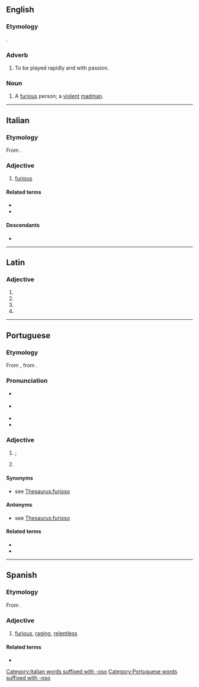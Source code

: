 ==English==

===Etymology===
{{bor|en|it|-|withtext=yes}}.

===Adverb===
{{en-adv|-}}

# {{lb|en|music}} To be played rapidly and with passion.

===Noun===
{{en-noun}}

# {{lb|en|obsolete}} A [[furious]] person; a [[violent]] [[madman]].

----

==Italian==

===Etymology===
From {{der|it|la|furiōsus}}.

===Adjective===
{{it-adj|furios}}

# [[furious]]

====Related terms====
* {{l|it|furia}}
* {{l|it|furiosamente}}

====Descendants====
* {{desc|el|φουριόζος|t=hasty|bor=1}}

[[Category:Italian words suffixed with -oso]]

----

==Latin==

===Adjective===
{{la-adj-form|furiōsō}}

# {{inflection of|furiōsus||dat|m|s|lang=la}}
# {{inflection of|furiōsus||dat|n|s|lang=la}}
# {{inflection of|furiōsus||abl|m|s|lang=la}}
# {{inflection of|furiōsus||abl|n|s|lang=la}}

----

==Portuguese==

===Etymology===
From {{der|pt|la|furiōsus|t=furious}}, from {{m|la|furia|t=rage}}.

===Pronunciation===
* {{a|Brazil|Portugal}} {{IPA|/fu.ɾi.ˈo.zu/|/fu.ˈɾjo.zu/|lang=pt}}
* {{a|South Brazil}} {{IPA|/fu.ɾi.ˈo.zo/|/fu.ˈɾjo.zo/|lang=pt}}
* {{hyphenation|fu|ri|o|so|lang=pt}}
* {{rhymes|ozu|lang=pt}}

===Adjective===
{{pt-adj|furios|o}}

# {{l|en|furious}}; {{l|en|enraged}}
# {{l|en|furious}} {{gloss|moving or occurring with violence}}
#: {{ux|pt|Vento '''furioso'''.|inline=1|'''Furious''' wind.}}
#: {{syn|pt|violento}}
#: {{ant|pt|calmo}}

====Synonyms====
* {{sense|enraged}} see [[WS:furioso#Synonyms|Thesaurus:furioso]]

====Antonyms====
* {{sense|enraged}} see [[WS:furioso#Antonyms|Thesaurus:furioso]]

====Related terms====
* {{l|pt|enfurecer}}
* {{l|pt|fúria}}

[[Category:Portuguese words suffixed with -oso]]

----

==Spanish==

===Etymology===
From {{der|es|la|furiōsus}}.

===Adjective===
{{es-adj|f=furiosa}}

# [[furious]], [[raging]], [[relentless]]

====Related terms====
* {{l|es|furia}}
